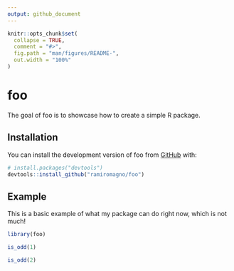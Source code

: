 ```yaml
---
output: github_document
---
```


<!-- README.md is generated from README.Rmd. Please edit that file -->

```r
knitr::opts_chunk$set(
  collapse = TRUE,
  comment = "#>",
  fig.path = "man/figures/README-",
  out.width = "100%"
)
```

# foo

<!-- badges: start -->
<!-- badges: end -->

The goal of foo is to showcase how to create a simple R package.

## Installation

You can install the development version of foo from [GitHub](https://github.com/) with:

``` r
# install.packages("devtools")
devtools::install_github("ramiromagno/foo")
```

## Example

This is a basic example of what my package can do right now, which is not much!

```r
library(foo)

is_odd(1)

is_odd(2)
```
